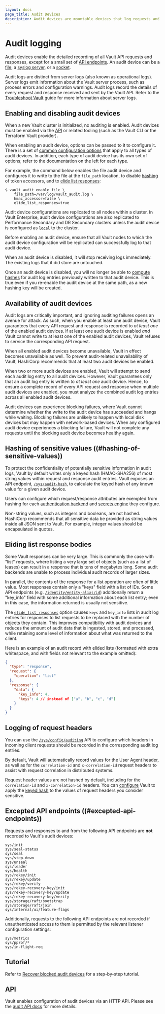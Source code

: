 ```yaml
---
layout: docs
page_title: Audit Devices
description: Audit devices are mountable devices that log requests and responses in Vault.
---
```


# Audit logging

Audit devices enable the detailed recording of all Vault API requests and responses, except for a small set of [API endpoints](#excepted-api-endpoints). An audit device can be a [file](/vault/docs/audit/file), a [syslog server](/vault/docs/audit/syslog), or a [socket](/vault/docs/audit/socket).

<Tip>
  Audit logs are distinct from server logs (also known as operational logs). Server logs emit information about the Vault server process, such as process errors and configuration warnings. Audit logs record the details of every request and response received and sent by the Vault API. Refer to the <a href="/vault/tutorials/monitoring/troubleshooting-vault#vault-server-logs">Troubleshoot Vault</a> guide for more information about server logs.
</Tip>

## Enabling and disabling audit devices

When a new Vault cluster is initialized, no auditing is enabled. Audit devices must be enabled via the [API](/vault/api-docs/system/audit#enable-audit-device) or related tooling (such as the Vault CLI or the Terraform Vault provider).

When enabling an audit device, options can be passed to it to configure it. There is a set of [common configuration options](/vault/api-docs/system/audit#common-configuration-options) that apply to all types of audit devices. In addition, each type of audit device has its own set of options; refer to the documentation on the left for each type.

For example, the command below enables the file audit device and configures it to write to the file at the `file_path` location, to disable [hashing](#hashing-of-sensitive-values) of token accessors, and to [elide list responses](#eliding-list-response-bodies):

```shell-session
$ vault audit enable file \
    file_path=/var/log/vault_audit.log \
    hmac_accessor=false \
    elide_list_responses=true
```

Audit device configurations are replicated to all nodes within a cluster. In Vault Enterprise, audit device configurations are also replicated to Performance Secondary and DR Secondary clusters unless the audit device is configured as [`local`](/vault/api-docs/system/audit#local) to the cluster.

<Note>
  Before enabling an audit device, ensure that all Vault nodes to which the audit device configuration will be replicated can successfully log to that audit device.
</Note>

When an audit device is disabled, it will stop receiving logs immediately. The existing logs that it did store are untouched.

<Warning>
  Once an audit device is disabled, you will no longer be able to <a href="#hashing-of-sensitive-values">compute hashes</a> for audit log entries previously written to that audit device. This is true even if you re-enable the audit device at the same path, as a new hashing key will be created.
</Warning>

## Availability of audit devices  

Audit logs are critically important, and ignoring auditing failures opens an avenue for attack. As such, when you enable at least one audit device, Vault guarantees that every API request and response is recorded to *at least one* of the enabled audit devices. If at least one audit device is enabled *and* Vault cannot write to at least one of the enabled audit devices, Vault refuses to service the corresponding API request.

<Note>
  When all enabled audit devices become unavailable, Vault in effect becomes unavailable as well. To prevent audit-related unavailability of Vault, HashiCorp recommends that at least two audit devices be enabled.
</Note>

When two or more audit devices are enabled, Vault will attempt to send each audit log entry to all audit devices. However, Vault guarantees only that an audit log entry is written to *at least one* audit device. Hence, to ensure a complete record of every API request and response when multiple audit devices are enabled, you must analyze the combined audit log entries across all enabled audit devices.

<Warning title="Blocking device failures">
  Audit devices can experience blocking failures, where Vault cannot determine whether the write to the audit device has succeeded and hangs while waiting. Blocking failures are unlikely to happen with local disk devices but may happen with network-based devices. When any configured audit device experiences a blocking failure, Vault will not complete any requests until the blocking audit device becomes healthy again.
</Warning>

## Hashing of sensitive values ((#hashing-of-sensitive-values))

To protect the confidentiality of potentially sensitive information in audit logs, Vault by default writes only a keyed hash (HMAC-SHA256) of most string values within request and response audit entries. Vault exposes an API endpoint, [`/sys/audit-hash`](/vault/api-docs/system/audit-hash), to calculate the keyed hash of any known value for a given audit device.

Users can configure which request/response attributes are exempted from hashing for each [authentication backend](/vault/docs/commands/auth/tune) and [secrets engine](/vault/docs/commands/secrets/tune) they configure.

<Note>
  Non-string values, such as integers and booleans, are not hashed. HashiCorp recommends that all sensitive data be provided as string values inside all JSON sent to Vault. For example, integer values should be encapsulated in quotes.
</Note>

## Eliding list response bodies

Some Vault responses can be very large. This is commonly the case with "list" requests, where listing a very large set of objects (such as a list of leases) can result in a response that is tens of megabytes long. Some audit backends are unable to process individual audit records of larger sizes.

In parallel, the contents of the response for a list operation are often of little value. Most responses contain only a "keys" field with a list of IDs. Some API endpoints (e.g. [`/identity/entity-alias/id`](/vault/api-docs/secret/identity/entity-alias#list-entity-aliases-by-id)) additionally return a "key\_info" field with some additional information about each list entry; even in this case, the information returned is usually not sensitive.

The [`elide_list_responses`](/vault/api-docs/system/audit#elide_list_responses) option causes `keys` and `key_info` lists in audit log entries for responses to list requests to be replaced with the number of objects they contain. This improves compatibility with audit devices and reduces the amount of audit data that is ingested, stored, and processed, while retaining some level of information about what was returned to the client.

Here is an example of an audit record with elided lists (formatted with extra whitespace, and with fields not relevant to the example omitted):

```json
{
  "type": "response",
  "request": {
    "operation": "list"
  },
  "response": {
    "data": {
      "key_info": 4,
      "keys": 4 // instead of ["a", "b", "c", "d"]
    }
  }
}
```

## Logging of request headers

You can use the [`/sys/config/auditing`](/vault/api-docs/system/config-auditing#create-update-audit-request-header) API to configure which headers in incoming client requests should be recorded in the corresponding audit log entries.

By default, Vault will automatically record values for the User Agent header, as well as for the `correlation-id` and `x-correlation-id` request headers to assist with request correlation in distributed systems.

<Note>
  Request header values are not hashed by default, including for the <code>correlation-id</code> and <code>x-correlation-id</code> headers. You can <a href="/vault/api-docs/system/config-auditing#hmac">configure</a> Vault to apply the <a href="#hashing-of-sensitive-values">keyed hash</a> to the values of request headers you consider sensitive.
</Note>

## Excepted API endpoints ((#excepted-api-endpoints))

Requests and responses to and from the following API endpoints are **not** recorded to Vault's audit devices:

```
sys/init
sys/seal-status
sys/seal
sys/step-down
sys/unseal
sys/leader
sys/health
sys/rekey/init
sys/rekey/update
sys/rekey/verify
sys/rekey-recovery-key/init
sys/rekey-recovery-key/update
sys/rekey-recovery-key/verify
sys/storage/raft/bootstrap
sys/storage/raft/join
sys/internal/ui/feature-flags
```

Additionally, requests to the following API endpoints are not recorded if unauthenticated access to them is permitted by the relevant listener configuration settings:

```
sys/metrics
sys/pprof/*
sys/in-flight-req
```

## Tutorial

Refer to [Recover blocked audit devices](/vault/tutorials/monitoring/blocked-audit-devices) for a step-by-step tutorial.

## API

Vault enables configuration of audit devices via an HTTP API. Please see the [audit API docs](/vault/api-docs/system/audit) for more details.
